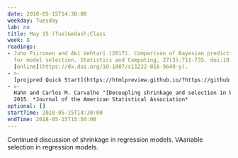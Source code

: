 ```yaml
---
date: 2018-05-15T14:30:00
weekday: Tuesday
lab: no
title: May 15 (Tue)&mdash;Class
week: 8
readings:
- Juho Piironen and Aki Vehtari (2017). Comparison of Bayesian predictive methods
  for model selection. Statistics and Computing, 27(3):711-735. doi:10.1007/s11222-016-9649-y.
  [online](https://dx.doi.org/10.1007/s11222-016-9649-y).
- >-
  [projpred Quick Start](https://htmlpreview.github.io/?https://github.com/stan-dev/projpred/blob/master/vignettes/quickstart.html)
- >-
  Hahn and Carlos M. Carvalho "[Decoupling shrinkage and selection in bayesian linear models: a posterior summary perspective](https://doi.org/10.1080/01621459.2014.993077)".
  2015. *Journal of the American Statistical Association*
optional: []
startTime: 2018-05-15T14:30:00
endTime: 2018-05-15T15:50:00
---
```


Continued discussion of shrinkage in regression models.
VAariable selection in regression models.
